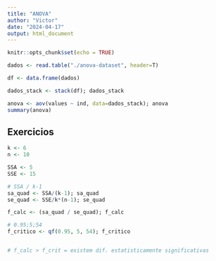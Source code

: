 ```yaml
---
title: "ANOVA"
author: "Victor"
date: "2024-04-17"
output: html_document
---
```


```r
knitr::opts_chunk$set(echo = TRUE)
```

```r


dados <- read.table("./anova-dataset", header=T)

df <- data.frame(dados)

dados_stack <- stack(df); dados_stack

anova <- aov(values ~ ind, data=dados_stack); anova
summary(anova)

```

## Exercicios

```r

k <- 6
n <- 10

SSA <- 5
SSE <- 15

# SSA / k-1 
sa_quad <- SSA/(k-1); sa_quad
se_quad <- SSE/k*(n-1); se_quad

f_calc <- (sa_quad / se_quad); f_calc

# 0.95;5;54
f_critico <- qf(0.95, 5, 54); f_critico


# f_calc > f_crit = existem dif. estatisticamente significativas
```
